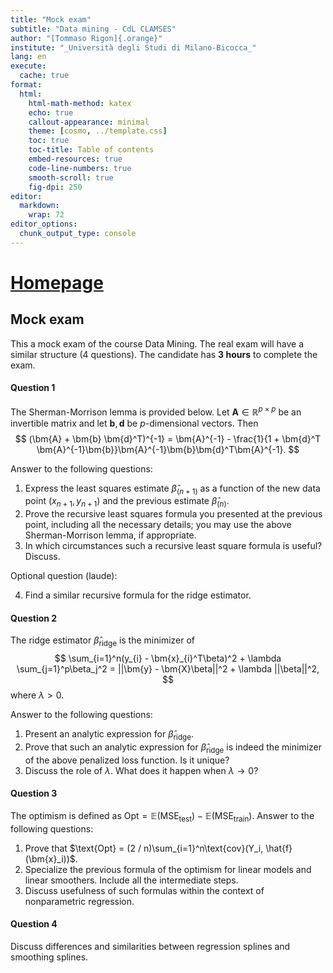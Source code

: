 ```yaml
---
title: "Mock exam"
subtitle: "Data mining - CdL CLAMSES"
author: "[Tommaso Rigon]{.orange}"
institute: "_Università degli Studi di Milano-Bicocca_"
lang: en
execute:
  cache: true
format:
  html:
    html-math-method: katex
    echo: true
    callout-appearance: minimal
    theme: [cosmo, ../template.css]
    toc: true
    toc-title: Table of contents
    embed-resources: true
    code-line-numbers: true
    smooth-scroll: true
    fig-dpi: 250
editor: 
  markdown: 
    wrap: 72
editor_options: 
  chunk_output_type: console
---
```


# [Homepage](../index.html)

## Mock exam

This a mock exam of the course Data Mining. The real exam will have a similar structure (4 questions). The candidate has **3 hours** to complete the exam.

#### Question 1

The Sherman-Morrison lemma is provided below. Let $\bm{A} \in \mathbb{R}^{p\times p}$ be an invertible matrix and let
$\bm{b},\bm{d}$ be $p$-dimensional vectors. Then $$
(\bm{A} + \bm{b} \bm{d}^T)^{-1} = \bm{A}^{-1} - \frac{1}{1 + \bm{d}^T \bm{A}^{-1}\bm{b}}\bm{A}^{-1}\bm{b}\bm{d}^T\bm{A}^{-1}.
$$

Answer to the following questions:

1. Express the least squares estimate $\hat{\beta}_{(n+1)}$ as a function of the new data point $(x_{n+1}, y_{n+1})$ and the previous estimate $\hat{\beta}_{(n)}$. 
2. [Prove]{.orange} the recursive least squares formula you presented at the previous point, including all the necessary details; you may use the above Sherman-Morrison lemma, if appropriate.
3. In which circumstances such a recursive least square formula is useful? Discuss.

[Optional question (laude)]{.blue}:

4. Find a similar recursive formula for the ridge estimator.


#### Question 2

The ridge estimator $\hat{\beta}_\text{ridge}$ is the [minimizer]{.orange} of $$
    \sum_{i=1}^n(y_{i} - \bm{x}_{i}^T\beta)^2 + \lambda \sum_{j=1}^p\beta_j^2 = ||\bm{y} - \bm{X}\beta||^2 + \lambda ||\beta||^2,
    $$ where $\lambda > 0$.

Answer to the following questions:

1. Present an analytic expression for $\hat{\beta}_\text{ridge}$. 
2. [Prove]{.orange} that such an analytic expression for $\hat{\beta}_\text{ridge}$ is indeed the minimizer of the above penalized loss function. Is it unique?
3. Discuss the role of $\lambda$. What does it happen when $\lambda \rightarrow 0$?


#### Question 3

The optimism is defined as $\text{Opt} = \mathbb{E}(\text{MSE}_\text{test}) - \mathbb{E}(\text{MSE}_\text{train})$. Answer to the following questions:

1. Prove that $\text{Opt} = (2 / n)\sum_{i=1}^n\text{cov}(Y_i, \hat{f}(\bm{x}_i))$. 
2. Specialize the previous formula of the optimism for linear models and linear smoothers. Include all the intermediate steps. 
3. Discuss usefulness of such formulas within the context of nonparametric regression. 

#### Question 4

Discuss differences and similarities between regression splines and smoothing splines.
